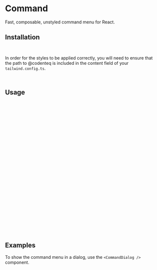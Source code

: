 

<Meta of={CommandStories} />

# Command

Fast, composable, unstyled command menu for React.

<Canvas of={CommandStories.Primary} />

## Installation

```bash
npm i @codenteq/interfeys
```

In order for the styles to be applied correctly, you will need to ensure that the path to @codenteq is included in the content field of your `tailwind.config.ts`.
```typescript
'./node_modules/@codenteq/**/*.{js,ts,jsx,tsx}'
```

## Usage

```typescript
import {
  Command,
  CommandDialog,
  CommandEmpty,
  CommandGroup,
  CommandInput,
  CommandItem,
  CommandList,
  CommandSeparator,
  CommandShortcut,
} from '@codenteq/interfeys';
```

```typescript
<Command>
  <CommandInput placeholder="Type a command or search..." />
  <CommandList>
    <CommandEmpty>No results found.</CommandEmpty>
    <CommandGroup heading="Suggestions">
      <CommandItem>Calendar</CommandItem>
      <CommandItem>Search Emoji</CommandItem>
      <CommandItem>Calculator</CommandItem>
    </CommandGroup>
    <CommandSeparator />
    <CommandGroup heading="Settings">
      <CommandItem>Profile</CommandItem>
      <CommandItem>Billing</CommandItem>
      <CommandItem>Settings</CommandItem>
    </CommandGroup>
  </CommandList>
</Command>
```

## Examples

<Canvas of={CommandStories.Dialog} />

To show the command menu in a dialog, use the `<CommandDialog />` component.

```typescript
export function CommandMenu() {
  const [isOpen, setIsOpen] = React.useState(false);

  React.useEffect(() => {
    const down = (e: KeyboardEvent) => {
      if (e.key === "k" && (e.metaKey || e.ctrlKey)) {
        e.preventDefault()
        setOpen((isOpen) => !isOpen)
      }
    }
    document.addEventListener("keydown", down)
    return () => document.removeEventListener("keydown", down)
  }, [])

  return (
    {isOpen && (
        <CommandDialog onClose={() => setIsOpen(false)}>
          <CommandInput placeholder="Type a command or search..." />
          <CommandList>
            <CommandEmpty>No results found.</CommandEmpty>
            <CommandGroup heading="Suggestions">
              <CommandItem>Calendar</CommandItem>
              <CommandItem>Search Emoji</CommandItem>
              <CommandItem>Calculator</CommandItem>
            </CommandGroup>
          </CommandList>
        </CommandDialog>
    )}
  )
}

```